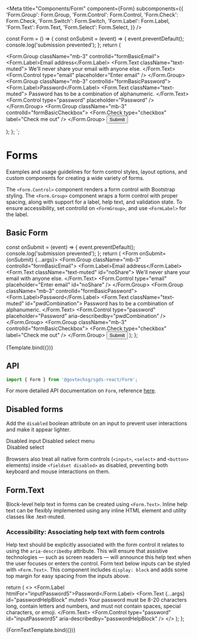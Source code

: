 
<Meta
  title="Components/Form"
  component={Form}
  subcomponents={{
    'Form.Group': Form.Group,
    'Form.Control': Form.Control,
    'Form.Check': Form.Check,
    'Form.Switch': Form.Switch,
    'Form.Label': Form.Label,
    'Form.Text': Form.Text,
    'Form.Select': Form.Select,
  }}
/>

const Form = () => {
  const onSubmit = (event) => {
    event.preventDefault();
    console.log('submission prevented');
  };
  return (
    <Form onSubmit={onSubmit}>
      <Form.Group className="mb-3" controlId="formBasicEmail">
        <Form.Label>Email address</Form.Label>
        <Form.Text className="text-muted">
          We'll never share your email with anyone else.
        </Form.Text>
        <Form.Control type="email" placeholder="Enter email" />
      </Form.Group>
      <Form.Group className="mb-3" controlId="formBasicPassword">
        <Form.Label>Password</Form.Label>
        <Form.Text className="text-muted">
          Password has to be a combination of alphanumeric.
        </Form.Text>
        <Form.Control type="password" placeholder="Password" />
      </Form.Group>
      <Form.Group className="mb-3" controlId="formBasicCheckbox">
        <Form.Check type="checkbox" label="Check me out" />
      </Form.Group>
      <Button variant="primary" type="submit">
        Submit
      </Button>
    </Form>
  );
};
`;

# Forms

Examples and usage guidelines for form control styles, layout options, and custom components for creating a wide variety of forms.

The `<Form.Control>` component renders a form control with Bootstrap styling. The `<Form.Group>` component wraps a form control with proper spacing,
along with support for a label, help text, and validation state. To ensure accessibility, set controlId on `<FormGroup>`, and use `<FormLabel>` for the label.

## Basic Form

  const onSubmit = (event) => {
    event.preventDefault();
    console.log('submission prevented');
  };
  return (
    <Form onSubmit={onSubmit} {...args}>
      <Form.Group className="mb-3" controlId="formBasicEmail">
        <Form.Label>Email address</Form.Label>
        <Form.Text className="text-muted" id="noShare">
          We'll never share your email with anyone else.
        </Form.Text>
        <Form.Control type="email" placeholder="Enter email" id="noShare" />
      </Form.Group>
      <Form.Group className="mb-3" controlId="formBasicPassword">
        <Form.Label>Password</Form.Label>
        <Form.Text className="text-muted" id="pwdCombination">
          Password has to be a combination of alphanumeric.
        </Form.Text>
        <Form.Control
          type="password"
          placeholder="Password"
          aria-describedby="pwdCombination"
        />
      </Form.Group>
      <Form.Group className="mb-3" controlId="formBasicCheckbox">
        <Form.Check type="checkbox" label="Check me out" />
      </Form.Group>
      <Button variant="primary" type="submit">
        Submit
      </Button>
    </Form>
  );
};

<Canvas>
  <Story
    name="Basic"
    parameters={{
      docs: {
        source: {
          code: templateCodeBasicForm,
        },
        type: 'code',
      },
    }}
  >
    {Template.bind({})}
  </Story>
</Canvas>

## API

```jsx
import { Form } from '@govtechsg/sgds-react/Form';
```

<ArgsTable story="Basic" />

For more detailed API documentation on `Form`, reference <a href="https://react-bootstrap.github.io/forms/overview/" target="_blank">here</a>.

## Disabled forms

Add the `disabled` boolean attribute on an input to prevent user interactions and make it appear lighter.

<Canvas>
  <Story name="Disabled Inputs">
    <Form.Group className="mb-3">
      <Form.Label>Disabled input</Form.Label>
      <Form.Control placeholder="Disabled input" disabled />
    </Form.Group>
    <Form.Group className="mb-3" controlId="disabledSelectInput">
      <Form.Label>Disabled select menu</Form.Label>
      <Form.Select disabled>
        <option>Disabled select</option>
      </Form.Select>
    </Form.Group>
    <Form.Group className="mb-3" controlId="disabledCheckboxInput">
      <Form.Check type="checkbox" label="Can't check this" disabled />
    </Form.Group>
  </Story>
</Canvas>

Browsers also treat all native form controls (`<input>`, `<select>` and `<button>` elements) inside `<fieldset disabled>` as disabled, preventing both keyboard and mouse interactions on them.

## Form.Text

Block-level help text in forms can be created using `<Form.Text>`. Inline help text can be flexibly implemented using any inline HTML element and utility classes like .text-muted.

### Accessibility: Associating help text with form controls

Help text should be explicitly associated with the form control it relates to using the `aria-describedby` attribute. This will ensure that assistive technologies — such as screen readers — will announce this help text when the user focuses or enters the control.
Form text below inputs can be styled with `<Form.Text>`. This component includes `display: block` and adds some top margin for easy spacing from the inputs above.

  return (
    <>
      <Form.Label htmlFor="inputPassword5">Password</Form.Label>
      <Form.Text {...args} id="passwordHelpBlock" muted>
        Your password must be 8-20 characters long, contain letters and numbers,
        and must not contain spaces, special characters, or emoji.
      </Form.Text>
      <Form.Control
        type="password"
        id="inputPassword5"
        aria-describedby="passwordHelpBlock"
      />
    </>
  );
};

<Canvas>
  <Story name="Form Text">{FormTextTemplate.bind({})}</Story>
</Canvas>
